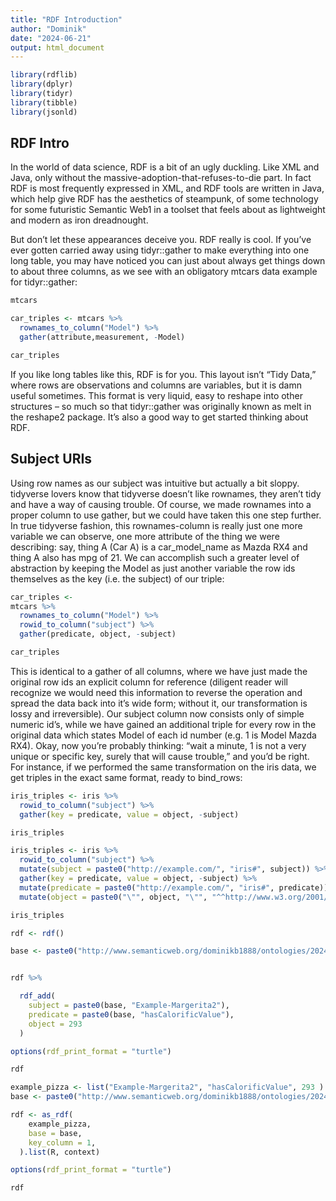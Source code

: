 ```yaml
---
title: "RDF Introduction"
author: "Dominik"
date: "2024-06-21"
output: html_document
---
```


```r

library(rdflib)
library(dplyr)
library(tidyr)
library(tibble)
library(jsonld)

```


## RDF Intro

In the world of data science, RDF is a bit of an ugly duckling. Like XML and Java, only without the massive-adoption-that-refuses-to-die part. In fact RDF is most frequently expressed in XML, and RDF tools are written in Java, which help give RDF has the aesthetics of steampunk, of some technology for some futuristic Semantic Web1 in a toolset that feels about as lightweight and modern as iron dreadnought.

But don’t let these appearances deceive you. RDF really is cool. If you’ve ever gotten carried away using tidyr::gather to make everything into one long table, you may have noticed you can just about always get things down to about three columns, as we see with an obligatory mtcars data example for tidyr::gather:

```r
mtcars
```


```r

car_triples <- mtcars %>% 
  rownames_to_column("Model") %>% 
  gather(attribute,measurement, -Model)

car_triples


```

If you like long tables like this, RDF is for you. This layout isn’t “Tidy Data,” where rows are observations and columns are variables, but it is damn useful sometimes. This format is very liquid, easy to reshape into other structures – so much so that tidyr::gather was originally known as melt in the reshape2 package. It’s also a good way to get started thinking about RDF.

## Subject URIs

Using row names as our subject was intuitive but actually a bit sloppy. tidyverse lovers know that tidyverse doesn’t like rownames, they aren’t tidy and have a way of causing trouble. Of course, we made rownames into a proper column to use gather, but we could have taken this one step further. In true tidyverse fashion, this rownames-column is really just one more variable we can observe, one more attribute of the thing we were describing: say, thing A (Car A) is a car_model_name as Mazda RX4 and thing A also has mpg of 21. We can accomplish such a greater level of abstraction by keeping the Model as just another variable the row ids themselves as the key (i.e. the subject) of our triple:

```r

car_triples <- 
mtcars %>% 
  rownames_to_column("Model") %>% 
  rowid_to_column("subject") %>% 
  gather(predicate, object, -subject)

car_triples

```

This is identical to a gather of all columns, where we have just made the original row ids an explicit column for reference (diligent reader will recognize we would need this information to reverse the operation and spread the data back into it’s wide form; without it, our transformation is lossy and irreversible). Our subject column now consists only of simple numeric id’s, while we have gained an additional triple for every row in the original data which states Model of each id number (e.g. 1 is Model Mazda RX4). Okay, now you’re probably thinking: “wait a minute, 1 is not a very unique or specific key, surely that will cause trouble,” and you’d be right. For instance, if we performed the same transformation on the iris data, we get triples in the exact same format, ready to bind_rows:

```r

iris_triples <- iris %>%
  rowid_to_column("subject") %>%
  gather(key = predicate, value = object, -subject)

iris_triples
```

```r

iris_triples <- iris %>%
  rowid_to_column("subject") %>%
  mutate(subject = paste0("http://example.com/", "iris#", subject)) %>%
  gather(key = predicate, value = object, -subject) %>%
  mutate(predicate = paste0("http://example.com/", "iris#", predicate)) %>%
  mutate(object = paste0("\"", object, "\"", "^^http://www.w3.org/2001/XMLSchema#double"))

iris_triples
```

```r

rdf <- rdf()

base <- paste0("http://www.semanticweb.org/dominikb1888/ontologies/2024/4/", "Pizza#")


rdf %>%

  rdf_add(
    subject = paste0(base, "Example-Margerita2"),
    predicate = paste0(base, "hasCalorificValue"),
    object = 293
  )

options(rdf_print_format = "turtle")

rdf

```


```r



example_pizza <- list("Example-Margerita2", "hasCalorificValue", 293 )
base <- paste0("http://www.semanticweb.org/dominikb1888/ontologies/2024/4/", "Pizza#")

rdf <- as_rdf(
    example_pizza,
    base = base,
    key_column = 1,
  ).list(R, context)

options(rdf_print_format = "turtle")

rdf



```

